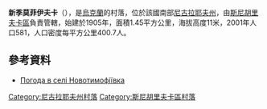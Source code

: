 {{coord|46|50|42|N|32|47|22|E|scale:100000|display=title}}

'''新季莫菲伊夫卡'''（{{lang-uk|Новотимофіївка}}），是[[烏克蘭|烏克蘭]]的村落，位於該國南部[[尼古拉耶夫州|尼古拉耶夫州]]，由[[斯尼胡里夫卡區|斯尼胡里夫卡區]]負責管轄，始建於1905年，面積1.45平方公里，海拔高度11米，2001年人口581，人口密度每平方公里400.7人。

==參考資料==
* [http://weather.in.ua/ua/nikolaevskaja/18231 Погода в селі Новотимофіївка] {{Wayback|url=http://weather.in.ua/ua/nikolaevskaja/18231 |date=20111221130604 }}

[[Category:尼古拉耶夫州村落|Category:尼古拉耶夫州村落]]
[[Category:斯尼胡里夫卡區村落|Category:斯尼胡里夫卡區村落]]


{{Mykolaiv-geo-stub}}